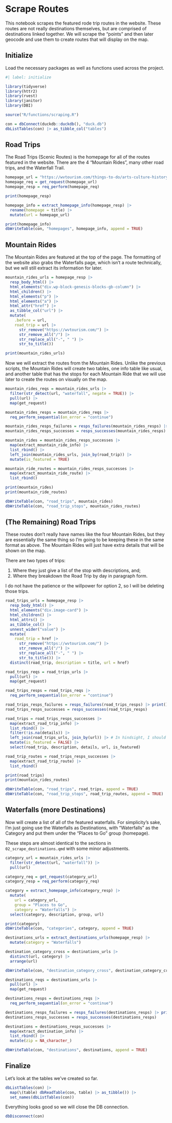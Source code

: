 # Scrape Routes

This notebook scrapes the featured rode trip routes in the website. These routes are not really destinations themselves, but are comprised of destinations linked together. We will scrape the "points" and then later geocode and use them to create routes that will display on the map.

## Initialize

Load the necessary packages as well as functions used across the project.

```r
#| label: initialize

library(tidyverse)
library(httr2)
library(rvest)
library(janitor)
library(DBI)

source("R/functions/scraping.R")

con = dbConnect(duckdb::duckdb(), "duck.db")
dbListTables(con) |> as_tibble_col("tables")
```

## Road Trips

The Road Trips (Scenic Routes) is the homepage for all of the routes featured in the website. There are the 4 "Mountain Rides", many other road trips, and the Waterfall Trail.

```r
homepage_url = "https://wvtourism.com/things-to-do/arts-culture-history/scenic-routes/"
homepage_req = get_request(homepage_url)
homepage_resp = req_perform(homepage_req)

print(homepage_resp)

homepage_info = extract_homepage_info(homepage_resp) |> 
  rename(homepage = title) |> 
  mutate(url = homepage_url)

print(homepage_info)
dbWriteTable(con, "homepages", homepage_info, append = TRUE)
```

## Mountain Rides

The Mountain Rides are featured at the top of the page. The formatting of the website also grabs the Waterfalls page, which isn't a route technically, but we will still extract its information for later.

```r
mountain_rides_urls = homepage_resp |> 
  resp_body_html() |> 
  html_elements("div.wp-block-genesis-blocks-gb-column") |> 
  html_children() |> 
  html_elements("p") |> 
  html_elements("a") |> 
  html_attr("href") |> 
  as_tibble_col("url") |> 
  mutate(
    .before = url,
    road_trip = url |> 
      str_remove("https://wvtourism.com/") |> 
      str_remove_all("/") |> 
      str_replace_all("-", " ") |> 
      str_to_title())

print(mountain_rides_urls)
```

Now we will extract the routes from the Mountain Rides. Unlike the previous scripts, the Mountain Rides will create two tables, one info table like usual, and another table that has the stops for each Mountain Ride that we will use later to create the routes on visually on the map.

```r
mountain_rides_reqs = mountain_rides_urls |> 
  filter(str_detect(url, "waterfall", negate = TRUE)) |> 
  pull(url) |> 
  map(get_request)

mountain_rides_resps = mountain_rides_reqs |> 
  req_perform_sequential(on_error = "continue")

mountain_rides_resps_failures = resps_failures(mountain_rides_resps) |> print()
mountain_rides_resps_successes = resps_successes(mountain_rides_resps) |> print()

mountain_rides = mountain_rides_resps_successes |> 
  map(extract_mountain_ride_info) |> 
  list_rbind() |> 
  left_join(mountain_rides_urls, join_by(road_trip)) |> 
  mutate(is_featured = TRUE)

mountain_ride_routes = mountain_rides_resps_successes |> 
  map(extract_mountain_ride_route) |> 
  list_rbind()

print(mountain_rides)
print(mountain_ride_routes)

dbWriteTable(con, "road_trips", mountain_rides)
dbWriteTable(con, "road_trip_stops", mountain_rides_routes)
```

## (The Remaining) Road Trips

These routes don't really have names like the four Mountain Rides, but they are essentially the same thing so I'm going to be keeping these in the same format as above. The Mountain Rides will just have extra details that will be shown on the map.

There are two types of trips:

1)  Where they just give a list of the stop with descriptions, and;
2)  Where they breakdown the Road Trip by day in paragraph form.

I do not have the patience or the willpower for option 2, so I will be deleting those trips.

```r
road_trips_urls = homepage_resp |> 
  resp_body_html() |> 
  html_elements("div.image-card") |> 
  html_children() |>
  html_attrs() |> 
  as_tibble_col() |> 
  unnest_wider("value") |> 
  mutate(
    road_trip = href |> 
      str_remove("https://wvtourism.com/") |> 
      str_remove_all("/") |> 
      str_replace_all("-", " ") |> 
      str_to_title()) |> 
  distinct(road_trip, description = title, url = href)

road_trips_reqs = road_trips_urls |> 
  pull(url) |> 
  map(get_request)

road_trips_resps = road_trips_reqs |> 
  req_perform_sequential(on_error = "continue")

road_trips_resps_failures = resps_failures(road_trips_resps) |> print()
road_trips_resps_successes = resps_successes(road_trips_resps)

road_trips = road_trips_resps_successes |> 
  map(extract_road_trip_info) |> 
  list_rbind() |> 
  filter(!is.na(details)) |> 
  left_join(road_trips_urls, join_by(url)) |> # In hindsight, I should've been using URL all along for these left joins.
  mutate(is_featured = FALSE) |> 
  select(road_trip, description, details, url, is_featured)

road_trip_routes = road_trips_resps_successes |> 
  map(extract_road_trip_route) |> 
  list_rbind()

print(road_trips)
print(mountain_rides_routes)

dbWriteTable(con, "road_trips", road_trips, append = TRUE)
dbWriteTable(con, "road_trip_stops", road_trip_routes, append = TRUE)
```

## Waterfalls (more Destinations)

Now will create a list of all of the featured waterfalls. For simplicity's sake, I'm just going use the Waterfalls as Destinations, with "Waterfalls" as the Category and put them under the "Places to Go" group (homepage).

These steps are almost identical to the sections in `02_scrape_destinations.qmd` with some minor adjustments.

```r
category_url = mountain_rides_urls |> 
  filter(str_detect(url, "waterfall")) |> 
  pull(url)

category_req = get_request(category_url)
category_resp = req_perform(category_req)

category = extract_homepage_info(category_resp) |> 
  mutate(
    url = category_url,
    group = "Places to Go",
    category = "Waterfalls") |> 
  select(category, description, group, url)

print(category)
dbWriteTable(con, "categories", category, append = TRUE)

destinations_urls = extract_destinations_urls(homepage_resp) |> 
  mutate(category = "Waterfalls")

destination_category_cross = destinations_urls |> 
  distinct(url, category) |> 
  arrange(url)

dbWriteTable(con, "destination_category_cross", destination_category_cross, append = TRUE)

destinations_reqs = destinations_urls |> 
  pull(url) |> 
  map(get_request)

destinations_resps = destinations_reqs |> 
  req_perform_sequential(on_error = "continue")

destinations_resps_failures = resps_failures(destinations_resps) |> print()
destinations_resps_successes = resps_successes(destinations_resps)

destinations = destinations_resps_successes |> 
  map(extract_destination_info) |> 
  list_rbind() |> 
  mutate(zip = NA_character_)

dbWriteTable(con, "destinations", destinations, append = TRUE)
```

## Finalize

Let's look at the tables we've created so far.

```r
dbListTables(con) |> 
  map(\(table) dbReadTable(con, table) |> as_tibble()) |> 
  set_names(dbListTables(con))
```

Everything looks good so we will close the DB connection.

```r
dbDisconnect(con)
```
